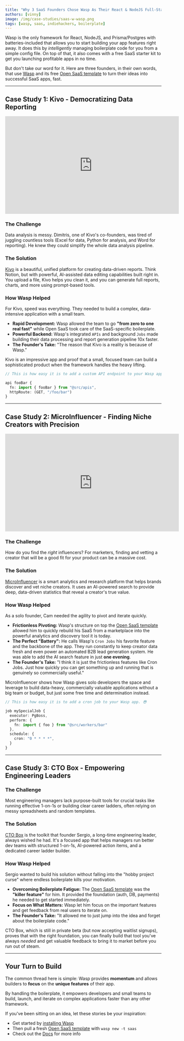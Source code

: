```yaml
---
title: "Why 3 SaaS Founders Chose Wasp As Their React & NodeJS Full-Stack Framework"
authors: [vinny]
image: /img/case-studies/saas-w-wasp.png
tags: [wasp, saas, indiehackers, boilerplate]
---
```



Wasp is the only framework for React, NodeJS, and Prisma/Postgres with batteries-included that allows you to start building your app features right away. It does this by *intelligently* managing boilerplate code for you from a simple config file. On top of that, it also comes with a free SaaS starter kit to get you launching profitable apps in no time.

But don't take our word for it. Here are three founders, in their own words, that use [Wasp](https://wasp.sh/) and its free [Open SaaS template](https://opensaas.sh) to turn their ideas into successful SaaS apps, fast. 

---

## Case Study 1: Kivo - Democratizing Data Reporting

<iframe width="560" height="315" src="https://www.youtube.com/embed/R4xZIax9Gac?si=Qk-_OzCLocwai5yW" title="YouTube video player" frameborder="0" allow="accelerometer; autoplay; clipboard-write; encrypted-media; gyroscope; picture-in-picture; web-share" referrerpolicy="strict-origin-when-cross-origin" allowfullscreen></iframe>

### The Challenge
Data analysis is messy. Dimitris, one of Kivo's co-founders, was tired of juggling countless tools (Excel for data, Python for analysis, and Word for reporting). He knew they could simplify the whole data analysis pipeline.

### The Solution
[Kivo](https://kivo.dev) is a beautiful, unified platform for creating data-driven reports. Think Notion, but with powerful, AI-assisted data editing capabilities built right in. You upload a file, Kivo helps you clean it, and you can generate full reports, charts, and more using prompt-based tools.

### How Wasp Helped
For Kivo, speed was everything. They needed to build a complex, data-intensive application with a small team.

-   **Rapid Development:** Wasp allowed the team to go **"from zero to one real fast"** while Open SaaS took care of the SaaS-specific boilerplate.
-   **Powerful Backend:** Wasp's integrated `APIs` and background `Jobs` made building their data processing and report generation pipeline 10x faster.
-   **The Founder's Take:** "The reason that Kivo is a reality is because of Wasp."

Kivo is an impressive app and proof that a small, focused team can build a sophisticated product when the framework handles the heavy lifting.

```ts
// This is how easy it is to add a custom API endpoint to your Wasp app. 😎

api fooBar { 
  fn: import { fooBar } from "@src/apis",
  httpRoute: (GET, "/foo/bar")
}
```

---

## Case Study 2: MicroInfluencer - Finding Niche Creators with Precision

<iframe width="560" height="315" src="https://www.youtube.com/embed/Oa88FJZGOPA?si=mT1i_Ofc1_JF3deq" title="YouTube video player" frameborder="0" allow="accelerometer; autoplay; clipboard-write; encrypted-media; gyroscope; picture-in-picture; web-share" referrerpolicy="strict-origin-when-cross-origin" allowfullscreen></iframe>

### The Challenge
How do you find the *right* influencers? For marketers, finding and vetting a creator that will be a good fit for your product can be a massive cost.

### The Solution
[MicroInfluencer](https://microinfluencer.club/) is a smart analytics and research platform that helps brands discover and vet niche creators. It uses an AI-powered search to provide deep, data-driven statistics that reveal a creator's true value.

### How Wasp Helped
As a solo founder, Cam needed the agility to pivot and iterate quickly.

-   **Frictionless Pivoting:** Wasp's structure on top the [Open SaaS template](https://opensaas.sh) allowed him to quickly rebuild his SaaS from a marketplace into the powerful analytics and discovery tool it is today.
-   **The Perfect "Battery":** He calls Wasp's `Cron Jobs` his favorite feature and the backbone of the app. They run constantly to keep creator data fresh and even power an automated B2B lead generation system. He was able to add the AI search feature in just **one evening**.
-   **The Founder's Take:** "I think it is just the frictionless features like Cron Jobs. Just how quickly you can get something up and running that is genuinely so commercially useful."

MicroInfluencer shows how Wasp gives solo developers the space and leverage to build data-heavy, commercially valuable applications without a big team or budget, but just some free time and determination instead.

```ts
// This is how easy it is to add a cron job to your Wasp app. 😎

job mySpecialJob {
  executor: PgBoss,
  perform: {
    fn: import { foo } from "@src/workers/bar"
  },
  schedule: {
    cron: "0 * * * *",
  }
}
```

---

## Case Study 3: CTO Box - Empowering Engineering Leaders

<ImgWithCaption source="/img/case-studies/ctobox.png" alt="CTO Box" caption="CTO Box" />

### The Challenge
Most engineering managers lack purpose-built tools for crucial tasks like running effective 1-on-1s or building clear career ladders, often relying on messy spreadsheets and random templates.

### The Solution
[CTO Box](https://ctobox.sergiovisinoni.com/) is the toolkit that founder Sergio, a long-time engineering leader, always wished he had. It's a focused app that helps managers run better dev teams with structured 1-on-1s, AI-powered action items, and a dedicated career ladder builder.

### How Wasp Helped
Sergio wanted to build his solution without falling into the "hobby project curse" where endless boilerplate kills your motivation.

-   **Overcoming Boilerplate Fatigue:** The [Open SaaS template](https://opensaas.sh) was the **"killer feature"** for him. It provided the foundation (auth, DB, payments) he needed to get started immediately.
-   **Focus on What Matters:** Wasp let him focus on the important features and get feedback from real users to iterate on.
-   **The Founder's Take:** "It allowed me to just jump into the idea and forget about the boilerplate code."

CTO Box, which is still in private beta (but now accepting waitlist signups), proves that with the right foundation, you can finally build that tool you've always *needed* and get valuable feedback to bring it to market before you run out of steam.

---

## Your Turn to Build

The common thread here is simple: Wasp provides **momentum** and allows builders to **focus** on the **unique features** of their app. 

By handling the boilerplate, it empowers developers and small teams to build, launch, and iterate on complex applications faster than any other framework.

If you've been sitting on an idea, let these stories be your inspiration:

- Get started by [installing Wasp](https://wasp.sh/docs/quick-start)
- Then pull a fresh [Open SaaS template](https://opensaas.sh) with `wasp new -t saas`
- Check out the [Docs](https://docs.opensaas.sh) for more info